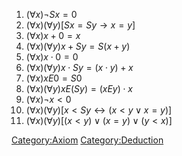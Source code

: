 # <math display="inline">\left( \forall x \right) \neg S x = 0</math>
#<math display="inline">\left( \forall x \right)\left( \forall y \right) \left[ Sx = Sy \to x = y \right]</math>
# <math display="inline">\left( \forall x \right) x  +  0 = x</math>
# <math display="inline">\left( \forall x \right)\left( \forall y  \right)x  +  Sy = S\left( x  +  y \right)</math>
# <math display="inline">\left( \forall x \right)x  \cdot 0 = 0</math>
# <math display="inline">\left( \forall x \right)\left( \forall y \right)x  \cdot Sy =\left( x  \cdot  y \right)  + x</math>
# <math display="inline">\left( \forall x \right)x E0 =S0</math>
# <math display="inline">\left( \forall x  \right)\left(  \forall y  \right)x E\left( Sy \right)=\left( xEy \right) \cdot x</math>
# <math display="inline">\left( \forall x \right) \neg x < 0</math>
# <math display="inline">\left( \forall x \right)\left( \forall y \right)\left[ x < Sy \leftrightarrow \left( x < y \lor x = y \right)\right]</math>
# <math display="inline">\left( \forall x \right)\left( \forall y \right)\left[ \left( x < y \right) \lor \left( x =y \right)\lor \left( y < x \right) \right]</math>
[[Category:Axiom]]
[[Category:Deduction]]